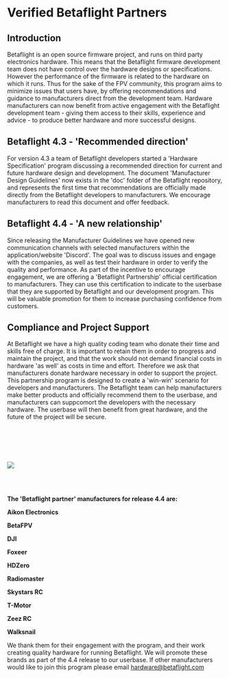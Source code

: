 # Verified Betaflight Partners

## Introduction

Betaflight is an open source firmware project, and runs on third party electronics hardware. This
means that the Betaflight firmware development team does not have control over the hardware
designs or specifications. However the performance of the firmware is related to the hardware
on which it runs. Thus for the sake of the FPV community, this program aims to minimize issues
that users have, by offering recommendations and guidance to manufacturers direct from the
development team. Hardware manufacturers can now benefit from active engagement with the
Betaflight development team - giving them access to their skills, experience and advice - to
produce better hardware and more successful designs.

## Betaflight 4.3 - 'Recommended direction'

For version 4.3 a team of Betaflight developers started a 'Hardware Specification' program
discussing a recommended direction for current and future hardware design and development.
The document 'Manufacturer Design Guidelines' now exists in the 'doc' folder of the Betaflight
repository, and represents the first time that recommendations are officially made directly from
the Betaflight developers to manufacturers. We encourage manufacturers to read this document
and offer feedback.

## Betaflight 4.4 - 'A new relationship'

Since releasing the Manufacturer Guidelines we have opened new communication channels
with selected manufacturers within the application/website 'Discord'. The goal was to discuss
issues and engage with the companies, as well as test their hardware in order to verify the
quality and performance. As part of the incentive to encourage engagement, we are offering a
'Betaflight Partnership' official certification to manufacturers. They can use this certification to
indicate to the userbase that they are supported by Betaflight and our development program.
This will be valuable promotion for them to increase purchasing confidence from customers.

## Compliance and Project Support

At Betaflight we have a high quality coding team who donate their time and skills free of charge.
It is important to retain them in order to progress and maintain the project, and that the work
should not demand financial costs in hardware 'as well' as costs in time and effort. Therefore we
ask that manufacturers donate hardware necessary in order to support the project.
This partnership program is designed to create a 'win-win' scenario for developers and
manufacturers. The Betaflight team can help manufacturers make better products and officially
recommend them to the userbase, and manufacturers can suppcomort the developers with the
necessary hardware. The userbase will then benefit from great hardware, and the future of the
project will be secure.

<br></br>
<br></br>
<p className="flex flex-col items-center">
  <img src="/img/sponsors/bf_partner_dark.svg" className="no-effect md:w-1/4"></img>
</p>
<br></br>

<p className="flex flex-col items-center">

<b className="text-xl text-primary-500">The 'Betaflight partner' manufacturers for release 4.4 are:</b>

**Aikon Electronics**

**BetaFPV**

**DJI**

**Foxeer**

**HDZero**

**Radiomaster**

**Skystars RC**

**T-Motor**

**Zeez RC**

**Walksnail**

</p>

We thank them for their engagement with the program, and their work creating quality hardware
for running Betaflight. We will promote these brands as part of the 4.4 release to our userbase.
If other manufacturers would like to join this program please email hardware@betaflight.com
